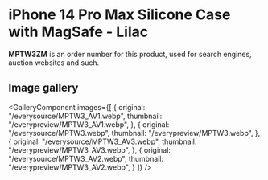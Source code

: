 
# iPhone 14 Pro Max Silicone Case with MagSafe - Lilac

<Callout type='info' emoji='👉🏻'>**MPTW3ZM** is an order number for this product, used for search engines, auction websites and such.</Callout>

## Image gallery

<GalleryComponent
    images={[
      {
        original: "/everysource/MPTW3_AV1.webp",
        thumbnail: "/everypreview/MPTW3_AV1.webp",
      },
      {
        original: "/everysource/MPTW3.webp",
        thumbnail: "/everypreview/MPTW3.webp",
      },
      {
        original: "/everysource/MPTW3_AV3.webp",
        thumbnail: "/everypreview/MPTW3_AV3.webp",
      },
      {
        original: "/everysource/MPTW3_AV2.webp",
        thumbnail: "/everypreview/MPTW3_AV2.webp",
      }
    ]}
  />
